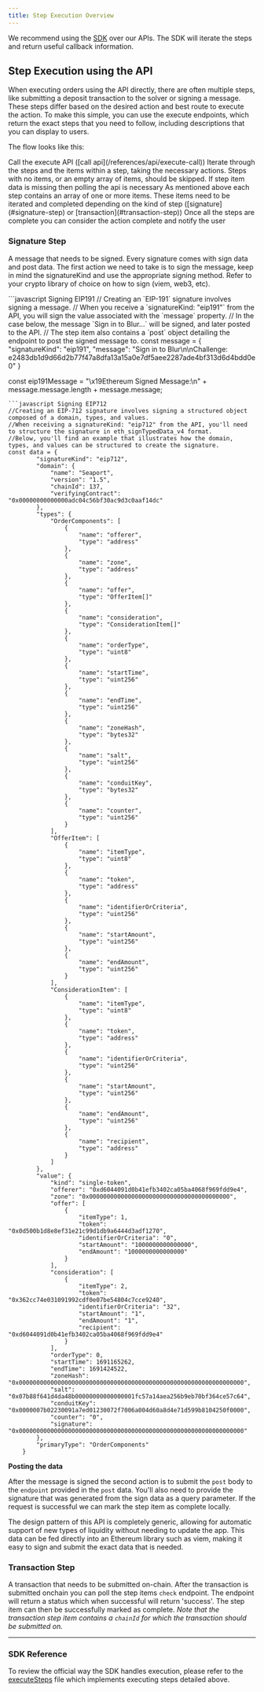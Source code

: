 ```yaml
---
title: Step Execution Overview
---
```


<Warning>We recommend using the [SDK](/references/sdk/getting-started) over our APIs. The SDK will iterate the steps and return useful callback information.</Warning>

## Step Execution using the API
When executing orders using the API directly, there are often multiple steps, like submitting a deposit transaction to the solver or signing a message. These steps differ based on the desired action and best route to execute the action. To make this simple, you can use the execute endpoints, which return the exact steps that you need to follow, including descriptions that you can display to users.

The flow looks like this:

<Steps>
  <Step title="Fetching Steps" icon="server">
    Call the execute API ([call api](/references/api/execute-call))
  </Step>
  <Step title="Iterate Through Steps" icon="list-ul">
    Iterate through the steps and the items within a step, taking the necessary actions. Steps with no items, or an empty array of items, should be skipped. If step item data is missing then polling the api is necessary
  </Step>
  <Step title="Executing Steps" icon="list-check">
    As mentioned above each step contains an array of one or more items. These items need to be iterated and completed depending on the kind of step ([signature](#signature-step) or [transaction](#transaction-step))
  </Step>
  <Step title="Success!" icon="circle-check">
  Once all the steps are complete you can consider the action complete and notify the user
  </Step>
</Steps>

### Signature Step
A message that needs to be signed. Every signature comes with sign data and post data. The first action we need to take is to sign the message, keep in mind the signatureKind and use the appropriate signing method. Refer to your crypto library of choice on how to sign (viem, web3, etc).

<CodeGroup>
```javascript Signing EIP191
// Creating an `EIP-191` signature involves signing a message. 
// When you receive a `signatureKind: "eip191"` from the API, you will sign the value associated with the `message` property. 
// In the case below, the message `Sign in to Blur...` will be signed, and later posted to the API.
// The step item also contains a `post` object detailing the endpoint to post the signed message to.
const message = {
    "signatureKind": "eip191",
    "message": "Sign in to Blur\n\nChallenge: e2483db1d9d66d2b77f47a8dfa13a15a0e7df5aee2287ade4bf313d6d4bdd0e0"
}

const eip191Message = "\x19Ethereum Signed Message:\n" + message.message.length + message.message;
```
```javascript Signing EIP712
//Creating an EIP-712 signature involves signing a structured object composed of a domain, types, and values.
//When receiving a signatureKind: "eip712" from the API, you'll need to structure the signature in eth_signTypedData_v4 format. 
//Below, you'll find an example that illustrates how the domain, types, and values can be structured to create the signature.
const data = {
        "signatureKind": "eip712",
        "domain": {
            "name": "Seaport",
            "version": "1.5",
            "chainId": 137,
            "verifyingContract": "0x00000000000000adc04c56bf30ac9d3c0aaf14dc"
        },
        "types": {
            "OrderComponents": [
                {
                    "name": "offerer",
                    "type": "address"
                },
                {
                    "name": "zone",
                    "type": "address"
                },
                {
                    "name": "offer",
                    "type": "OfferItem[]"
                },
                {
                    "name": "consideration",
                    "type": "ConsiderationItem[]"
                },
                {
                    "name": "orderType",
                    "type": "uint8"
                },
                {
                    "name": "startTime",
                    "type": "uint256"
                },
                {
                    "name": "endTime",
                    "type": "uint256"
                },
                {
                    "name": "zoneHash",
                    "type": "bytes32"
                },
                {
                    "name": "salt",
                    "type": "uint256"
                },
                {
                    "name": "conduitKey",
                    "type": "bytes32"
                },
                {
                    "name": "counter",
                    "type": "uint256"
                }
            ],
            "OfferItem": [
                {
                    "name": "itemType",
                    "type": "uint8"
                },
                {
                    "name": "token",
                    "type": "address"
                },
                {
                    "name": "identifierOrCriteria",
                    "type": "uint256"
                },
                {
                    "name": "startAmount",
                    "type": "uint256"
                },
                {
                    "name": "endAmount",
                    "type": "uint256"
                }
            ],
            "ConsiderationItem": [
                {
                    "name": "itemType",
                    "type": "uint8"
                },
                {
                    "name": "token",
                    "type": "address"
                },
                {
                    "name": "identifierOrCriteria",
                    "type": "uint256"
                },
                {
                    "name": "startAmount",
                    "type": "uint256"
                },
                {
                    "name": "endAmount",
                    "type": "uint256"
                },
                {
                    "name": "recipient",
                    "type": "address"
                }
            ]
        },
        "value": {
            "kind": "single-token",
            "offerer": "0xd6044091d0b41efb3402ca05ba4068f969fdd9e4",
            "zone": "0x0000000000000000000000000000000000000000",
            "offer": [
                {
                    "itemType": 1,
                    "token": "0x0d500b1d8e8ef31e21c99d1db9a6444d3adf1270",
                    "identifierOrCriteria": "0",
                    "startAmount": "1000000000000000",
                    "endAmount": "1000000000000000"
                }
            ],
            "consideration": [
                {
                    "itemType": 2,
                    "token": "0x362cc74e031091992cdf0e07be54804c7cce9240",
                    "identifierOrCriteria": "32",
                    "startAmount": "1",
                    "endAmount": "1",
                    "recipient": "0xd6044091d0b41efb3402ca05ba4068f969fdd9e4"
                }
            ],
            "orderType": 0,
            "startTime": 1691165262,
            "endTime": 1691424522,
            "zoneHash": "0x0000000000000000000000000000000000000000000000000000000000000000",
            "salt": "0x07b88f641d4da48b00000000000000001fc57a14aea256b9eb70bf364ce57c64",
            "conduitKey": "0x0000007b02230091a7ed01230072f7006a004d60a8d4e71d599b8104250f0000",
            "counter": "0",
            "signature": "0x0000000000000000000000000000000000000000000000000000000000000000"
        },
        "primaryType": "OrderComponents"
    }
```
</CodeGroup>

**Posting the data**

After the message is signed the second action is to submit the `post` body to the `endpoint` provided in the `post` data. You'll also need to provide the signature that was generated from the sign data as a query parameter. If the request is successful we can mark the step item as complete locally.

The design pattern of this API is completely generic, allowing for automatic support of new types of liquidity without needing to update the app. This data can be fed directly into an Ethereum library such as viem, making it easy to sign and submit the exact data that is needed.

### Transaction Step
A transaction that needs to be submitted on-chain. After the transaction is submitted onchain you can poll the step items `check` endpoint. The endpoint will return a status which when successful will return 'success'. The step item can then be successfully marked as complete. _Note that the transaction step item contains a `chainId` for which the transaction should be submitted on._

---

### SDK Reference

To review the official way the SDK handles execution, please refer to the [executeSteps](https://github.com/reservoirprotocol/relay-sdk/blob/main/packages/sdk/src/utils/executeSteps.ts#L31) file which implements executing steps detailed above.
